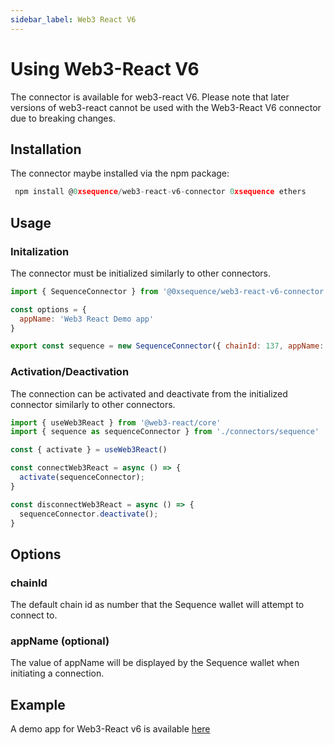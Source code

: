 ```yaml
---
sidebar_label: Web3 React V6
---
```


# Using Web3-React V6

The connector is available for web3-react V6. Please note that later versions of web3-react cannot be used with the Web3-React V6 connector due to breaking changes.

## Installation

The connector maybe installed via the npm package:

```js
 npm install @0xsequence/web3-react-v6-connector 0xsequence ethers
```

## Usage

### Initalization
The connector must be initialized similarly to other connectors.

```js
import { SequenceConnector } from '@0xsequence/web3-react-v6-connector'

const options = {
  appName: 'Web3 React Demo app'
}

export const sequence = new SequenceConnector({ chainId: 137, appName: options.appName  })
```

### Activation/Deactivation
The connection can be activated and deactivate from the initialized connector similarly to other connectors.

```js
import { useWeb3React } from '@web3-react/core'
import { sequence as sequenceConnector } from './connectors/sequence'

const { activate } = useWeb3React()

const connectWeb3React = async () => {
  activate(sequenceConnector);
}

const disconnectWeb3React = async () => {
  sequenceConnector.deactivate();
}
```

## Options
### chainId
The default chain id as number that the Sequence wallet will attempt to connect to.

### appName (optional)
The value of appName will be displayed by the Sequence wallet when initiating a connection.

## Example

A demo app for Web3-React v6 is available [here](https://github.com/0xsequence/demo-dapp-web3-react/tree/v6)
